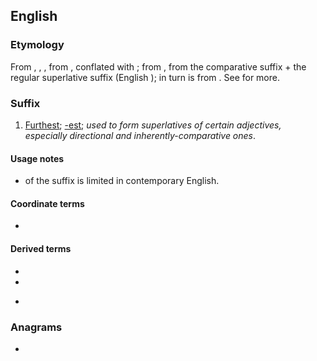 {{also|most|Most|móst|mōst|mošt}}
==English==

===Etymology===
From {{inh|en|enm|-most}}, {{m|enm|-moste}}, {{m|enm|-mest}}, from {{inh|en|ang|-mest}}, conflated with {{m|en|most}}; from {{inh|en|gem-pro|*-umistaz}}, from the comparative suffix {{m|gem-pro|*-umô}} + the regular superlative suffix {{m|gem-pro|*-istaz}} (English {{m|en|-est}}); {{m|gem-pro|*-umô}} in turn is from {{der|en|ine-pro|*-mHo-}}. See {{m|en|foremost}} for more.

===Suffix===
{{en-suffix}}

# [[furthest|Furthest]]; [[-est]]; ''used to form superlatives of certain adjectives, especially directional and inherently-comparative ones''.

====Usage notes====
* {{w|Productivity (linguistics)|Productivity}} of the suffix is limited in contemporary English.<!--Srutiny of the population of [[Category:English words suffixed with -most]] shows that productivity of the suffix is not zero in contemporary English, but it is restricted by what speakers tend to accept as a "real word"; speakers cannot freely tack "-most" onto just any stem. See [[Talk:secondmost]].-->

====Coordinate terms====
* {{l|en|-more}}

====Derived terms====
{{suffixsee|en}}
* {{l|en|eldermost}}
* {{l|en|nearmost}}
* {{l|en|secondmost}} {{q|variant of {{m|en|second most}}}}

===Anagrams===
* {{anagrams|en|a=most|MOTs|MTSO|TMOs|Toms|mots|toms}}